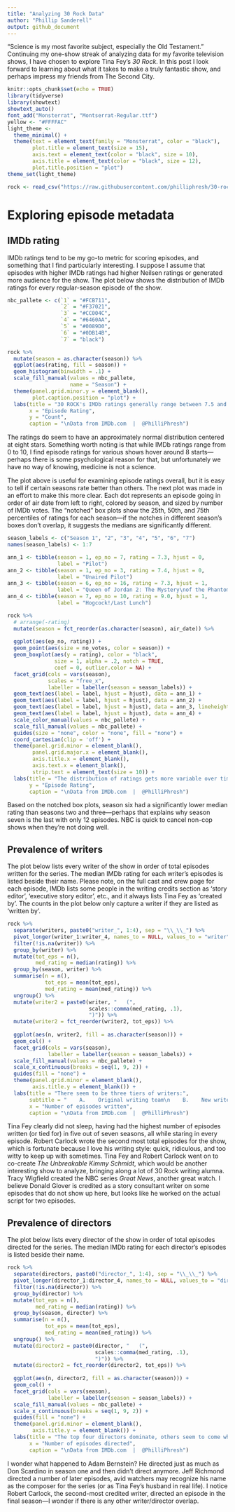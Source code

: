 ```yaml
---
title: "Analyzing 30 Rock Data"
author: "Phillip Sanderell"
output: github_document
---
```


"Science is my most favorite subject, especially the Old Testament." Continuing my one-show streak of analyzing data for my favorite television shows, I have chosen to explore Tina Fey's *30 Rock*. In this post I look forward to learning about what it takes to make a truly fantastic show, and perhaps impress my friends from The Second City.

```r
knitr::opts_chunk$set(echo = TRUE)
library(tidyverse)
library(showtext)
showtext_auto()
font_add("Monsterrat", "Montserrat-Regular.ttf")
yellow <- "#FFFFAC"
light_theme <- 
  theme_minimal() +
  theme(text = element_text(family = "Monsterrat", color = "black"),
        plot.title = element_text(size = 15),
        axis.text = element_text(color = "black", size = 10),
        axis.title = element_text(color = "black", size = 12),
        plot.title.position = "plot")
theme_set(light_theme)
```

```r
rock <- read_csv("https://raw.githubusercontent.com/philliphresh/30-rock-2021/main/rock.csv")
```

# Exploring episode metadata

## IMDb rating

IMDb ratings tend to be my go-to metric for scoring episodes, and something that I find particularly interesting. I suppose I assume that episodes with higher IMDb ratings had higher Neilsen ratings or generated more audience for the show. The plot below shows the distribution of IMDb ratings for every regular-season episode of the show.

```r
nbc_pallete <- c(`1` = "#FCB711",
                 `2` = "#F37021",
                 `3` = "#CC004C",
                 `4` = "#6460AA",
                 `5` = "#0089D0",
                 `6` = "#0DB14B",
                 `7` = "black")

rock %>% 
  mutate(season = as.character(season)) %>% 
  ggplot(aes(rating, fill = season)) +
  geom_histogram(binwidth = .1) +
  scale_fill_manual(values = nbc_pallete,
                    name = "Season") +
  theme(panel.grid.minor.y = element_blank(),
        plot.caption.position = "plot") +
  labs(title = "30 ROCK's IMDb ratings generally range between 7.5 and 8.6",
       x = "Episode Rating",
       y = "Count",
       caption = "\nData from IMDb.com  |  @PhilliPhresh")
```

The ratings do seem to have an approximately normal distribution centered at eight stars. Something worth noting is that while IMDb ratings range from 0 to 10, I find episode ratings for various shows hover around 8 starts---perhaps there is some psychological reason for that, but unfortunately we have no way of knowing, medicine is not a science.

The plot above is useful for examining episode ratings overall, but it is easy to tell if certain seasons rate better than others. The next plot was made in an effort to make this more clear. Each dot represents an episode going in order of air date from left to right, colored by season, and sized by number of IMDb votes. The "notched" box plots show the 25th, 50th, and 75th percentiles of ratings for each season---if the notches in different season's boxes don't overlap, it suggests the medians are significantly different.

```r
season_labels <- c("Season 1", "2", "3", "4", "5", "6", "7")
names(season_labels) <- 1:7

ann_1 <- tibble(season = 1, ep_no = 7, rating = 7.3, hjust = 0,
                label = "Pilot")
ann_2 <- tibble(season = 1, ep_no = 3, rating = 7.4, hjust = 0, 
                label = "Unaired Pilot")
ann_3 <- tibble(season = 6, ep_no = 16, rating = 7.3, hjust = 1, 
                label = "Queen of Jordan 2: The Mystery\nof the Phantom Pooper")
ann_4 <- tibble(season = 7, ep_no = 10, rating = 9.0, hjust = 1, 
                label = "Hogcock!/Last Lunch")

rock %>% 
  # arrange(-rating)
  mutate(season = fct_reorder(as.character(season), air_date)) %>% 
  
  ggplot(aes(ep_no, rating)) +
  geom_point(aes(size = no_votes, color = season)) + 
  geom_boxplot(aes(y = rating), color = "black",
               size = 1, alpha = .2, notch = TRUE, 
               coef = 0, outlier.color = NA) +
  facet_grid(cols = vars(season), 
             scales = "free_x", 
             labeller = labeller(season = season_labels)) +
  geom_text(aes(label = label, hjust = hjust), data = ann_1) +
  geom_text(aes(label = label, hjust = hjust), data = ann_2) +
  geom_text(aes(label = label, hjust = hjust), data = ann_3, lineheight = .7) +
  geom_text(aes(label = label, hjust = hjust), data = ann_4) +
  scale_color_manual(values = nbc_pallete) +
  scale_fill_manual(values = nbc_pallete) +
  guides(size = "none", color = "none", fill = "none") +
  coord_cartesian(clip = 'off') +
  theme(panel.grid.minor = element_blank(),
        panel.grid.major.x = element_blank(),
        axis.title.x = element_blank(),
        axis.text.x = element_blank(),
        strip.text = element_text(size = 10)) +
  labs(title = "The distribution of ratings gets more variable over time",
       y = "Episode Rating",
       caption = "\nData from IMDb.com  |  @PhilliPhresh")
```

Based on the notched box plots, season six had a significantly lower median rating than seasons two and three---perhaps that explains why season seven is the last with only 12 episodes. NBC is quick to cancel non-cop shows when they're not doing well.

## Prevalence of writers

The plot below lists every writer of the show in order of total episodes written for the series. The median IMDb rating for each writer's episodes is listed beside their name. Please note, on the full cast and crew page for each episode, IMDb lists some people in the writing credits section as 'story editor', 'executive story editor', etc., and it always lists Tina Fey as 'created by'. The counts in the plot below only capture a writer if they are listed as 'written by'.

```r
rock %>% 
  separate(writers, paste0("writer_", 1:4), sep = "\\_\\_") %>% 
  pivot_longer(writer_1:writer_4, names_to = NULL, values_to = "writer") %>% 
  filter(!is.na(writer)) %>% 
  group_by(writer) %>% 
  mutate(tot_eps = n(),
         med_rating = median(rating)) %>% 
  group_by(season, writer) %>% 
  summarise(n = n(),
            tot_eps = mean(tot_eps),
            med_rating = mean(med_rating)) %>% 
  ungroup() %>% 
  mutate(writer2 = paste0(writer, "   (",
                          scales::comma(med_rating, .1),
                          ")")) %>% 
  mutate(writer2 = fct_reorder(writer2, tot_eps)) %>% 
  
  ggplot(aes(n, writer2, fill = as.character(season))) + 
  geom_col() + 
  facet_grid(cols = vars(season),
             labeller = labeller(season = season_labels)) +
  scale_fill_manual(values = nbc_pallete) +
  scale_x_continuous(breaks = seq(1, 9, 2)) +
  guides(fill = "none") +
  theme(panel.grid.minor = element_blank(),
        axis.title.y = element_blank()) +
  labs(title = "There seem to be three tiers of writers:",
       subtitle = "    A.    Original writing team\n    B.    New writers brought on in season four\n    C.    Various guest writers",
       x = "Number of episodes written",
       caption = "\nData from IMDb.com  |  @PhilliPhresh")
```

Tina Fey clearly did not sleep, having had the highest number of episodes written (or tied for) in five out of seven seasons, all while staring in every episode. Robert Carlock wrote the second most total episodes for the show, which is fortunate because I love his writing style: quick, ridiculous, and too witty to keep up with sometimes. Tina Fey and Robert Carlock went on to co-create *The Unbreakable Kimmy Schmidt*, which would be another interesting show to analyze, bringing along a lot of 30 Rock writing alumna. Tracy Wigfield created the NBC series *Great News*, another great watch. I believe Donald Glover is credited as a story consultant writer on some episodes that do not show up here, but looks like he worked on the actual script for two episodes.

## Prevalence of directors

The plot below lists every director of the show in order of total episodes directed for the series. The median IMDb rating for each director's episodes is listed beside their name.

```r
rock %>% 
  separate(directors, paste0("director_", 1:4), sep = "\\_\\_") %>% 
  pivot_longer(director_1:director_4, names_to = NULL, values_to = "director") %>% 
  filter(!is.na(director)) %>% 
  group_by(director) %>% 
  mutate(tot_eps = n(),
         med_rating = median(rating)) %>% 
  group_by(season, director) %>% 
  summarise(n = n(),
            tot_eps = mean(tot_eps),
            med_rating = mean(med_rating)) %>% 
  ungroup() %>% 
  mutate(director2 = paste0(director, "   (",
                            scales::comma(med_rating, .1),
                            ")")) %>% 
  mutate(director2 = fct_reorder(director2, tot_eps)) %>% 
  
  ggplot(aes(n, director2, fill = as.character(season))) + 
  geom_col() + 
  facet_grid(cols = vars(season),
             labeller = labeller(season = season_labels)) +
  scale_fill_manual(values = nbc_pallete) +
  scale_x_continuous(breaks = seq(1, 9, 2)) +
  guides(fill = "none") +
  theme(panel.grid.minor = element_blank(),
        axis.title.y = element_blank()) +
  labs(title = "The top four directors dominate, others seem to come when available",
       x = "Number of episodes directed",
       caption = "\nData from IMDb.com  |  @PhilliPhresh")
```

I wonder what happened to Adam Bernstein? He directed just as much as Don Scardino in season one and then didn't direct anymore. Jeff Richmond directed a number of later episodes, avid watchers may recognize his name as the composer for the series (or as Tina Fey's husband in real life). I notice Robert Carlock, the second-most credited writer, directed an episode in the final season---I wonder if there is any other writer/director overlap.
